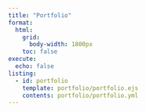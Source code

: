 ```yaml
---
title: "Portfolio"
format:
  html:
    grid:
      body-width: 1800px
    toc: false
execute:
  echo: false
listing:
  - id: portfolio
    template: portfolio/portfolio.ejs
    contents: portfolio/portfolio.yml
---
```

